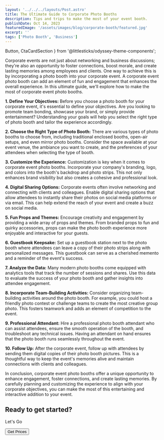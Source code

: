 ```yaml
---
layout: '../../../layouts/Post.astro'
title: The Ultimate Guide to Corporate Photo Booths
description: Tips and trips to make the most of your event booth.
publishDate: Oct 14, 2023
featuredImage: '/assets/images/blog/corporate-booth/featured.jpg'
excerpt: ''
tags: ['Photo Booth', 'Business']
---
```

  Button,
  CtaCardSection
} from '@littlesticks/odyssey-theme-components';

Corporate events are not just about networking and business discussions; they're also an opportunity to foster connections, boost morale, and create lasting memories among employees and clients. One way to achieve this is by incorporating a photo booth into your corporate event. A corporate event photo booth can add an element of fun and engagement that enhances the overall experience. In this ultimate guide, we'll explore how to make the most of corporate event photo booths.

**1. Define Your Objectives:**
Before you choose a photo booth for your corporate event, it's essential to define your objectives. Are you looking to promote team bonding, showcase your brand, or simply provide entertainment? Understanding your goals will help you select the right type of photo booth and tailor the experience accordingly.

**2. Choose the Right Type of Photo Booth:**
There are various types of photo booths to choose from, including traditional enclosed booths, open-air setups, and even mirror photo booths. Consider the space available at your event venue, the ambiance you want to create, and the preferences of your attendees when selecting the type of booth.

**3. Customize the Experience:**
Customization is key when it comes to corporate event photo booths. Incorporate your company's branding, logo, and colors into the booth's backdrop and photo strips. This not only enhances brand visibility but also creates a cohesive and professional look.

**4. Digital Sharing Options:**
Corporate events often involve networking and connecting with clients and colleagues. Enable digital sharing options that allow attendees to instantly share their photos on social media platforms or via email. This can help extend the reach of your event and create a buzz on social media.

**5. Fun Props and Themes:**
Encourage creativity and engagement by providing a wide array of props and themes. From branded props to fun and quirky accessories, props can make the photo booth experience more enjoyable and interactive for your guests.

**6. Guestbook Keepsake:**
Set up a guestbook station next to the photo booth where attendees can leave a copy of their photo strips along with personalized messages. This guestbook can serve as a cherished memento and a reminder of the event's success.

**7. Analyze the Data:**
Many modern photo booths come equipped with analytics tools that track the number of sessions and shares. Use this data to evaluate the success of your photo booth and gather insights into attendee engagement.

**8. Incorporate Team-Building Activities:**
Consider organizing team-building activities around the photo booth. For example, you could host a friendly photo contest or challenge teams to create the most creative group photo. This fosters teamwork and adds an element of competition to the event.

**9. Professional Attendant:**
Hire a professional photo booth attendant who can assist attendees, ensure the smooth operation of the booth, and troubleshoot any technical issues. Having an attendant on hand ensures that the photo booth runs seamlessly throughout the event.

**10. Follow Up:**
After the corporate event, follow up with attendees by sending them digital copies of their photo booth pictures. This is a thoughtful way to keep the event's memories alive and maintain connections with clients and colleagues.

In conclusion, corporate event photo booths offer a unique opportunity to enhance engagement, foster connections, and create lasting memories. By carefully planning and customizing the experience to align with your corporate objectives, you can make the most of this entertaining and interactive addition to your event.

<CtaCardSection background="var(--theme-surface-1)" color="var(--theme-on-surface-2)">
    <h2>Ready to get started?</h2>
    <p>Let's Go</p>
    <Button href="https://popstar-photo-booths.checkcherry.com/reservation/" customIcon>
    Get Prices
    <Fragment slot="icon">
      <Icon name="ic:baseline-chevron-right"/>
    </Fragment>
    </Button>
</CtaCardSection>